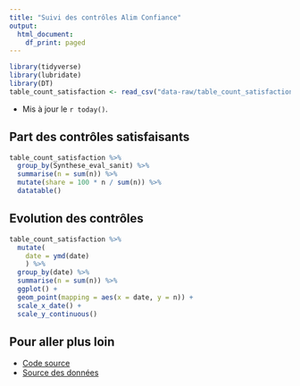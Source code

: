 ```yaml
---
title: "Suivi des contrôles Alim Confiance"
output:
  html_document:
    df_print: paged
---
```



```r
library(tidyverse)
library(lubridate)
library(DT)
table_count_satisfaction <- read_csv("data-raw/table_count_satisfaction.csv")
```

* Mis à jour le `r today()`.

## Part des contrôles satisfaisants

```r
table_count_satisfaction %>% 
  group_by(Synthese_eval_sanit) %>%
  summarise(n = sum(n)) %>%
  mutate(share = 100 * n / sum(n)) %>%
  datatable()
```

## Evolution des contrôles

```r
table_count_satisfaction %>%
  mutate(
    date = ymd(date)
    ) %>%
  group_by(date) %>%
  summarise(n = sum(n)) %>%
  ggplot() + 
  geom_point(mapping = aes(x = date, y = n)) + 
  scale_x_date() + 
  scale_y_continuous()
```

## Pour aller plus loin

* [Code source](https://github.com/pachevalier/alimconfiance)
* [Source des données](http://data.cquest.org/alim_confiance/)
